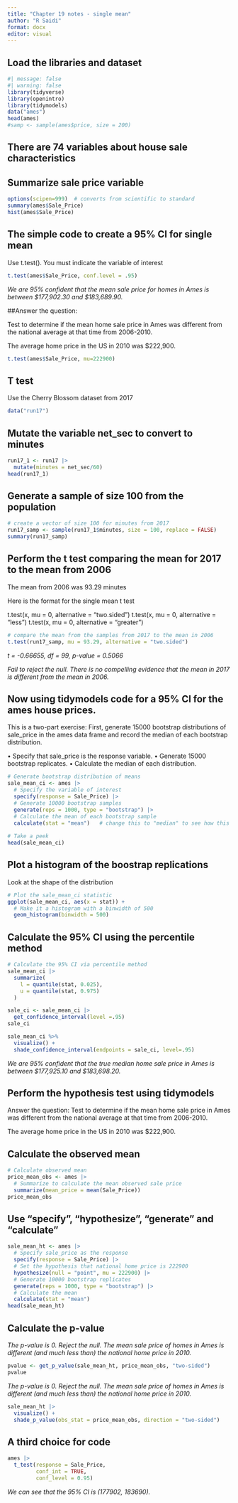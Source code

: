 ---
title: "Chapter 19 notes - single mean"
author: "R Saidi"
format: docx
editor: visual
---

## Load the libraries and dataset

```{r}
#| message: false
#| warning: false
library(tidyverse)
library(openintro)
library(tidymodels)
data("ames")
head(ames)
#samp <- sample(ames$price, size = 200)
```

## There are 74 variables about house sale characteristics

## Summarize sale price variable

```{r}
options(scipen=999)  # converts from scientific to standard
summary(ames$Sale_Price)
hist(ames$Sale_Price)
```

## The simple code to create a 95% CI for single mean

Use t.test(). You must indicate the variable of interest

```{r}
t.test(ames$Sale_Price, conf.level = .95)
```

*We are 95% confident that the mean sale price for homes in Ames is between \$177,902.30 and \$183,689.90.*

##Answer the question:

Test to determine if the mean home sale price in Ames was different from the national average at that time from 2006-2010.

The average home price in the US in 2010 was \$222,900.

```{r}
t.test(ames$Sale_Price, mu=222900)
```

## T test

Use the Cherry Blossom dataset from 2017

```{r}
data("run17")
```

## Mutate the variable net_sec to convert to minutes

```{r}
run17_1 <- run17 |>
  mutate(minutes = net_sec/60) 
head(run17_1)
```

## Generate a sample of size 100 from the population

```{r}
# create a vector of size 100 for minutes from 2017
run17_samp <- sample(run17_1$minutes, size = 100, replace = FALSE)
summary(run17_samp)
```

## Perform the t test comparing the mean for 2017 to the mean from 2006

The mean from 2006 was 93.29 minutes

Here is the format for the single mean t test

t.test(x, mu = 0, alternative = "two.sided") t.test(x, mu = 0, alternative = "less") t.test(x, mu = 0, alternative = "greater")

```{r}
# compare the mean from the samples from 2017 to the mean in 2006
t.test(run17_samp, mu = 93.29, alternative = "two.sided")
```

*t = -0.66655, df = 99, p-value = 0.5066*

*Fail to reject the null. There is no compelling evidence that the mean in 2017 is different from the mean in 2006.*

## Now using tidymodels code for a 95% CI for the ames house prices.

This is a two-part exercise: First, generate 15000 bootstrap distributions of sale_price in the ames data frame and record the median of each bootstrap distribution.

• Specify that sale_price is the response variable. • Generate 15000 bootstrap replicates. • Calculate the median of each distribution.

```{r}
# Generate bootstrap distribution of means
sale_mean_ci <- ames |>
  # Specify the variable of interest
  specify(response = Sale_Price) |>  
  # Generate 10000 bootstrap samples
  generate(reps = 1000, type = "bootstrap") |>
  # Calculate the mean of each bootstrap sample
  calculate(stat = "mean")   # change this to "median" to see how this changes
  
# Take a peek
head(sale_mean_ci)
```

## Plot a histogram of the boostrap replications

Look at the shape of the distribution

```{r}
# Plot the sale_mean_ci statistic
ggplot(sale_mean_ci, aes(x = stat)) +
  # Make it a histogram with a binwidth of 500
  geom_histogram(binwidth = 500)
```

## Calculate the 95% CI using the percentile method

```{r}
# Calculate the 95% CI via percentile method
sale_mean_ci |>
  summarize(
    l = quantile(stat, 0.025),
    u = quantile(stat, 0.975)
  )
```

```{r}
sale_ci <- sale_mean_ci |>
  get_confidence_interval(level =.95)
sale_ci
```

```{r}
sale_mean_ci %>%
  visualize() +
  shade_confidence_interval(endpoints = sale_ci, level=.95)
```

*We are 95% confident that the true median home sale price in Ames is between \$177,925.10 and \$183,698.20.*

## Perform the hypothesis test using tidymodels

Answer the question: Test to determine if the mean home sale price in Ames was different from the national average at that time from 2006-2010.

The average home price in the US in 2010 was \$222,900.

## Calculate the observed mean

```{r}
# Calculate observed mean
price_mean_obs <- ames |>
  # Summarize to calculate the mean observed sale price
  summarize(mean_price = mean(Sale_Price)) 
price_mean_obs
```

## Use "specify", "hypothesize", "generate" and "calculate"

```{r}
sale_mean_ht <- ames |>
  # Specify sale_price as the response
  specify(response = Sale_Price) |>
  # Set the hypothesis that national home price is 222900
  hypothesize(null = "point", mu = 222900) |> 
  # Generate 10000 bootstrap replicates
  generate(reps = 1000, type = "bootstrap") |> 
  # Calculate the mean
  calculate(stat = "mean")
head(sale_mean_ht)
```

## Calculate the p-value

*The p-value is 0. Reject the null. The mean sale price of homes in Ames is different (and much less than) the national home price in 2010.*

```{r}
pvalue <- get_p_value(sale_mean_ht, price_mean_obs, "two-sided")
pvalue
```

*The p-value is 0. Reject the null. The mean sale price of homes in Ames is different (and much less than) the national home price in 2010.*

```{r}
sale_mean_ht |>
  visualize() +
  shade_p_value(obs_stat = price_mean_obs, direction = "two-sided")
```

## A third choice for code

```{r}
ames |> 
  t_test(response = Sale_Price,
         conf_int = TRUE,
         conf_level = 0.95)
```

*We can see that the 95% CI is (177902, 183690).*
